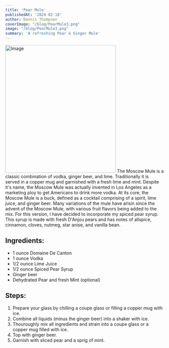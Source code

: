 ```yaml
---
title: 'Pear Mule'
publishedAt: '2024-02-18'
author: Dennis Thompson
coverImage: "/blog/PearMule3.png"
image: "/blog/PearMule3.png"
summary: 'A refreshing Pear & Ginger Mule'
---
```

<Image src="/blog/PearMule3.png" width="350" height="404" alt="Image" />
The Moscow Mule is a classic combination of vodka, ginger beer, and lime. Traditionally it is served in a copper mug and garnished with a fresh lime and mint. Despite it's name, the Moscow Mule was actually invented in Los Angeles as a marketing ploy to get Americans to drink more vodka. At its core, the Moscow Mule is a buck, defined as a cocktail comprising of a spirit, lime juice, and ginger beer. Many variations of the mule have arisin since the advent of the Moscow Mule, with various fruit flavors being added to the mix. For this version, I have decided to incorporate my <Link href="/coming-soon">spiced pear syrup</Link>. This syrup is made with fresh D'Anjou pears and has notes of allspice, cinnamon, cloves, nutmeg, star anise, and vanilla bean. 


## Ingredients:
- 1 ounce Domaine De Canton 
- 1 ounce Vodka
- 1/2 ounce Lime Juice
- 1/2 ounce <Link href="/coming-soon"> Spiced Pear Syrup </Link>
- Ginger beer
- <Link href="/product/anjou-pear">Dehydrated Pear </Link> and fresh Mint (optional)

## Steps:
1. Prepare your glass by chilling a coupe glass or filling a copper mug with ice.
2. Combine all liquids (minus the ginger beer) into a shaker with ice.
3. Thouroughly mix all ingredients and strain into a coupe glass or a copper mug filled with ice.
4. Top with ginger beer.
5. Garnish with sliced pear and a sprig of mint.

